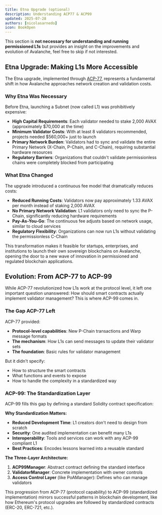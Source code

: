 ```yaml
---
title: Etna Upgrade (optional)
description: Understanding ACP77 & ACP99
updated: 2025-07-28
authors: [nicolasarnedo]
icon: BookOpen
---
```


This section is **not necessary for understanding and running permissioned L1s** but provides an insight on the improvements and evolution of Avalanche, feel free to skip if not interested.

## Etna Upgrade: Making L1s More Accessible

The Etna upgrade, implemented through [ACP-77](https://github.com/avalanche-foundation/ACPs/tree/main/ACPs/77-reinventing-subnets), represents a fundamental shift in how Avalanche approaches network creation and validation costs.

### Why Etna Was Necessary

Before Etna, launching a Subnet (now called L1) was prohibitively expensive:
- **High Capital Requirements**: Each validator needed to stake 2,000 AVAX (approximately $70,000 at the time)
- **Minimum Validator Costs**: With at least 8 validators recommended, projects needed $560,000+ just to launch
- **Primary Network Burden**: Validators had to sync and validate the entire Primary Network (X-Chain, P-Chain, and C-Chain), requiring substantial hardware resources
- **Regulatory Barriers**: Organizations that couldn't validate permissionless chains were completely blocked from participating

### What Etna Changed

The upgrade introduced a continuous fee model that dramatically reduces costs:
- **Reduced Running Costs**: Validators now pay approximately 1.33 AVAX per month instead of staking 2,000 AVAX
- **No Primary Network Validation**: L1 validators only need to sync the P-Chain, significantly reducing hardware requirements
- **Pay-As-You-Go**: The continuous fee adjusts based on network usage, similar to cloud services
- **Regulatory Flexibility**: Organizations can now run L1s without validating the permissionless C-Chain

This transformation makes it feasible for startups, enterprises, and institutions to launch their own sovereign blockchains on Avalanche, opening the door to a new wave of innovation in permissioned and regulated blockchain applications.

## Evolution: From ACP-77 to ACP-99

While ACP-77 revolutionized how L1s work at the protocol level, it left one important question unanswered: How should smart contracts actually implement validator management? This is where ACP-99 comes in.

### The Gap ACP-77 Left

ACP-77 provided:
- **Protocol-level capabilities**: New P-Chain transactions and Warp message formats
- **The mechanism**: How L1s can send messages to update their validator sets
- **The foundation**: Basic rules for validator management

But it didn't specify:
- How to structure the smart contracts
- What functions and events to expose
- How to handle the complexity in a standardized way

### ACP-99: The Standardization Layer

ACP-99 fills this gap by defining a standard Solidity contract specification:

**Why Standardization Matters:**
- **Reduced Development Time**: L1 creators don't need to design from scratch
- **Security**: One audited implementation can benefit many L1s
- **Interoperability**: Tools and services can work with any ACP-99 compliant L1
- **Best Practices**: Encodes lessons learned into a reusable standard

**The Three-Layer Architecture:**
1. **ACP99Manager**: Abstract contract defining the standard interface
2. **ValidatorManager**: Concrete implementation with owner controls
3. **Access Control Layer** (like PoAManager): Defines who can manage validators

This progression from ACP-77 (protocol capability) to ACP-99 (standardized implementation) mirrors successful patterns in blockchain development, like how Ethereum's protocol upgrades are followed by standardized contracts (ERC-20, ERC-721, etc.).